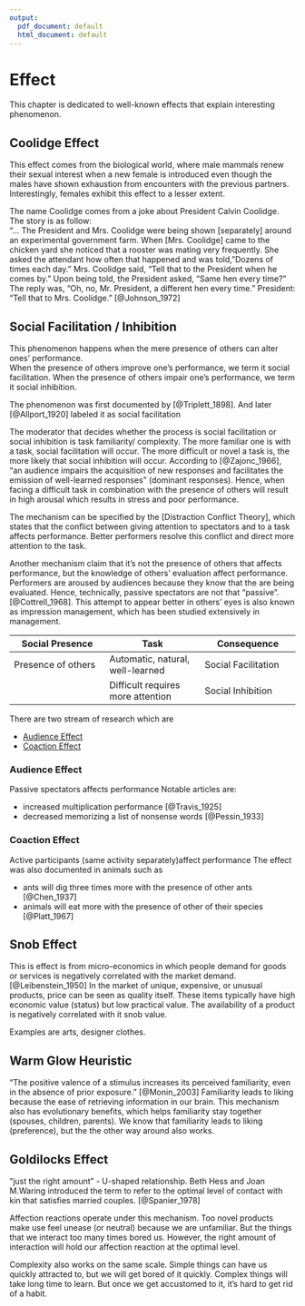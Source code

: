 ```yaml
---
output:
  pdf_document: default
  html_document: default
---
```

# Effect

This chapter is dedicated to well-known effects that explain interesting phenomenon. 

## Coolidge Effect
This effect comes from the biological world, where male mammals renew their sexual interest when a new female is introduced even though the males have shown exhaustion from encounters with the previous partners. Interestingly, females exhibit this effect to a lesser extent.  

The name Coolidge comes from a joke about President Calvin Coolidge. The story is as follow:  
"... The President and Mrs. Coolidge were being shown [separately] around an experimental government farm. When [Mrs. Coolidge] came to the chicken yard she noticed that a rooster was mating very frequently. She asked the attendant how often that happened and was told, "Dozens of times each day." Mrs. Coolidge said, "Tell that to the President when he comes by." Upon being told, the President asked, "Same hen every time?" The reply was, "Oh, no, Mr. President, a different hen every time." President: "Tell that to Mrs. Coolidge." [@Johnson_1972]

## Social Facilitation / Inhibition

This phenomenon happens when the mere presence of others can alter ones' performance.  
When the presence of others improve one's performance, we term it social facilitation.
When the presence of others impair one's performance, we term it social inhibition.

The phenomenon was first documented by [@Triplett_1898]. And later [@Allport_1920] labeled it as social facilitation

The moderator that decides whether the process is social facilitation or social inhibition is task familiarity/ complexity. The more familiar one is with a task, social facilitation will occur. The more difficult or novel a task is, the more likely that social inhibition will occur. According to [@Zajonc_1966], "an audience impairs the acquisition of new responses and facilitates the emission of well-learned responses" (dominant responses). Hence, when facing a difficult task in combination with the presence of others will result in high arousal which results in stress and poor performance. 

The mechanism can be specified by the [Distraction Conflict Theory], which states that the conflict between giving attention to spectators and to a task affects performance. Better performers resolve this conflict and direct more attention to the task.

Another mechanism claim that it's not the presence of others that affects performance, but the knowledge of others' evaluation affect performance. Performers are aroused by audiences because they know that the are being evaluated. Hence, technically, passive spectators are not that "passive". [@Cottrell_1968]. This attempt to appear better in others' eyes is also known as impression management, which has been studied extensively in management.


|Social Presence | Task | Consequence|
|---|---|---|
|Presence of others |Automatic, natural, well-learned|Social Facilitation|
||Difficult requires more attention|Social Inhibition|


There are two stream of research which are   

 * [Audience Effect]  
 * [Coaction Effect]  

### Audience Effect
Passive spectators affects performance
Notable articles are:  

 * increased multiplication performance [@Travis_1925]
 * decreased memorizing a list of nonsense words [@Pessin_1933]

### Coaction Effect
Active participants (same activity separately)affect performance 
The effect was also documented in animals such as  

 * ants will dig three times more with the presence of other ants  [@Chen_1937]
 * animals will eat more with the presence of other of their species  [@Platt_1967]
 
 
## Snob Effect
This is effect is from micro-economics in which people demand for goods or services is negatively correlated with the market demand.  [@Leibenstein_1950]
In the market of unique, expensive, or unusual products, price can be seen as quality itself. These items typically have high economic value (status) but low practical value. The availability of a product is negatively correlated with it snob value. 

Examples are arts, designer clothes. 


## Warm Glow Heuristic
"The positive valence of a stimulus increases its perceived familiarity, even in the absence of prior exposure." [@Monin_2003]
Familiarity leads to liking because the ease of retrieving information in our brain. This mechanism also has evolutionary benefits, which helps familiarity stay together (spouses, children, parents). 
We know that familiarity leads to liking (preference), but the the other way around also works.

## Goldilocks Effect
"just the right amount" - U-shaped relationship. Beth Hess and Joan M.Waring introduced the term to refer to the optimal level of contact with kin that satisfies married couples. [@Spanier_1978] 

Affection reactions operate under this mechanism. Too novel products make use feel unease (or neutral) because we are unfamiliar. But the things that we interact too many times bored us. However, the right amount of interaction will hold our affection reaction at the optimal level.

Complexity also works on the same scale. Simple things can have us quickly attracted to, but we will get bored of it quickly. 
Complex things will take long time to learn. But once we get accustomed to it, it's hard to get rid of a habit.